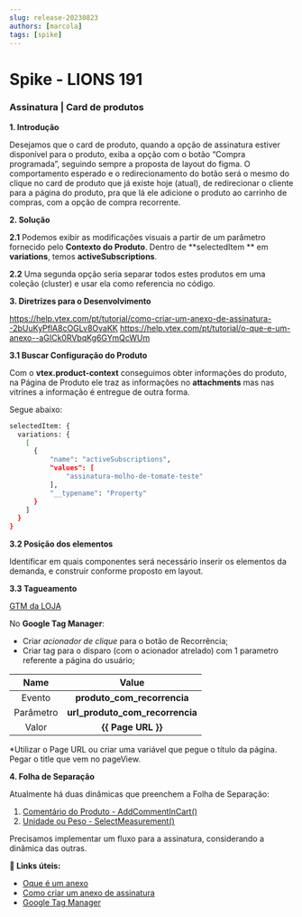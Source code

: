 ```yaml
---
slug: release-20230823
authors: [marcola]
tags: [spike]
---
```


# Spike - LIONS 191

### Assinatura | Card de produtos

**1. Introdução**

Desejamos que o card de produto, quando a opção de assinatura estiver disponível para o produto, exiba a opção com o botão “Compra programada”, seguindo sempre a proposta de layout do figma.
O comportamento esperado e o redirecionamento do botão será o mesmo do clique no card de produto que já existe hoje (atual), de redirecionar o cliente para a página do produto, pra que lá ele adicione o produto ao carrinho de compras, com a opção de compra recorrente.

**2. Solução**

**2.1** Podemos exibir as modificações visuais a partir de um parâmetro fornecido pelo **Contexto do Produto**. Dentro de **selectedItem
** em **variations**, temos **activeSubscriptions**.

**2.2** Uma segunda opção seria separar todos estes produtos em uma coleção (cluster) e usar ela como referencia no código.

**3. Diretrizes para o Desenvolvimento**

https://help.vtex.com/pt/tutorial/como-criar-um-anexo-de-assinatura--2bUuKyPflA8cOGLv8OvaKK
https://help.vtex.com/pt/tutorial/o-que-e-um-anexo--aGICk0RVbqKg6GYmQcWUm

**3.1 Buscar Configuração do Produto**

Com o **vtex.product-context** conseguimos obter informações do produto, na Página de Produto ele traz as informações no **attachments** mas nas vitrines a informação é entregue de outra forma.

Segue abaixo:

```bash
selectedItem: {
  variations: {
    [
      {
          "name": "activeSubscriptions",
          "values": [
              "assinatura-molho-de-tomate-teste"
          ],
          "__typename": "Property"
      }
    ]
  }
}
```

**3.2 Posição dos elementos**

Identificar em quais componentes será necessário inserir os elementos da demanda, e construir conforme proposto em layout.

**3.3 Tagueamento**

[GTM da LOJA](https://tagmanager.google.com/?authuser=1#/container/accounts/6001506499/containers/89572604/workspaces/37)

No **Google Tag Manager**:

- Criar <em>acionador de clique</em> para o botão de Recorrência;
- Criar tag para o disparo (com o acionador atrelado) com 1 parametro referente a página do usuário;

| Name           |       Value                    |
| :-----:           | :-----------------:             |
| Evento    | **produto_com_recorrencia**     |
| Parâmetro    | **url_produto_com_recorrencia**     |
| Valor | **{{ Page URL }}** |

*Utilizar o Page URL ou criar uma variável que pegue o título da página. Pegar o title que vem no pageView.

**4. Folha de Separação**

Atualmente há duas dinâmicas que preenchem a Folha de Separação:

1. [Comentário do Produto - AddCommentInCart()](https://github.com/ObaHortifrutiDeveloper/oba.cart-components/blob/ff33b964745730671cd5c9809124bbb94bfcebd3/react/components/AddCommentInProduct/AddCommentInCart.tsx#L18)
2. [Unidade ou Peso - SelectMeasurement()](https://github.com/ObaHortifrutiDeveloper/oba.regionalization-components)

Precisamos implementar um fluxo para a assinatura, considerando a dinâmica das outras.

**:memo: Links úteis:**
- [Oque é um anexo](https://help.vtex.com/pt/tutorial/o-que-e-um-anexo--aGICk0RVbqKg6GYmQcWUm) <br/>
- [Como criar um anexo de assinatura](https://help.vtex.com/pt/tutorial/como-criar-um-anexo-de-assinatura--2bUuKyPflA8cOGLv8OvaKK)
- [Google Tag Manager](https://support.google.com/tagmanager/answer/12811173?hl=en)
